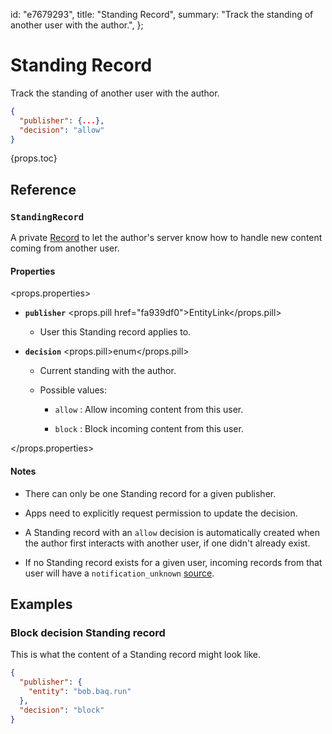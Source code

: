   id: "e7679293",
  title: "Standing Record",
  summary: "Track the standing of another user with the author.",
};

# Standing Record

Track the standing of another user with the author.

```json
{
  "publisher": {...},
  "decision": "allow"
}
```

{props.toc}

## Reference

### `StandingRecord`

A private [Record](01735953) to let the author's server know how to handle new content coming from another user.

#### Properties

<props.properties>

- **`publisher`** <props.pill href="fa939df0">EntityLink</props.pill>

  - User this Standing record applies to.

- **`decision`** <props.pill>enum</props.pill>

  - Current standing with the author.

  - Possible values:

    - `allow` : Allow incoming content from this user.

    - `block` : Block incoming content from this user.

</props.properties>

#### Notes

- There can only be one Standing record for a given publisher.

- Apps need to explicitly request permission to update the decision.

- A Standing record with an `allow` decision is automatically created when the author first interacts with another user, if one didn't already exist.

- If no Standing record exists for a given user, incoming records from that user will have a `notification_unknown` [source](01735953#record).

## Examples

### Block decision Standing record

This is what the content of a Standing record might look like.

```json
{
  "publisher": {
    "entity": "bob.baq.run"
  },
  "decision": "block"
}
```
